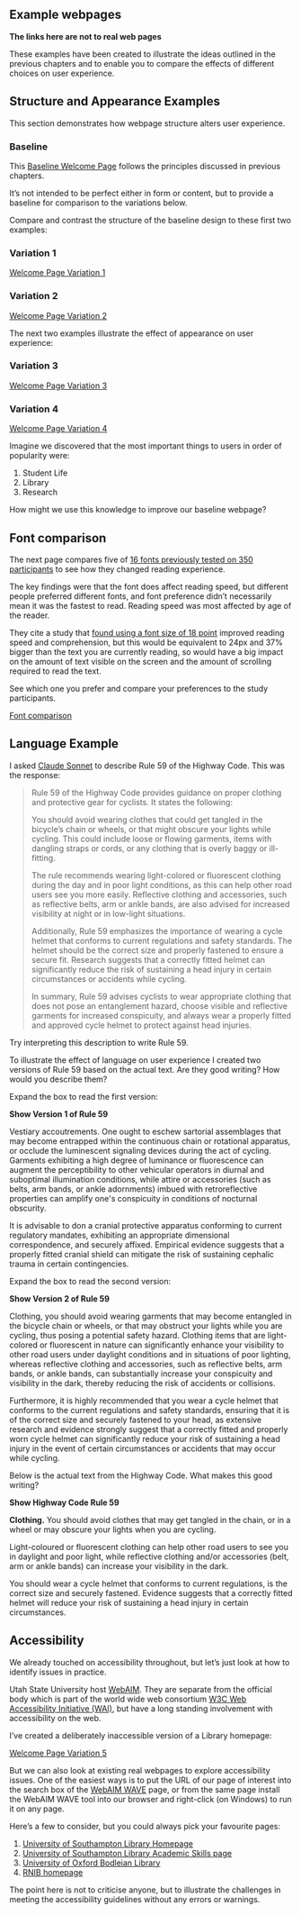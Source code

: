 ## Example webpages

::: {.callout-important .unnumbered title="Summary" appearance="simple" icon="false"}

**The links here are not to real web pages**

These examples have been created to illustrate the ideas outlined in the previous chapters and to enable you to compare the effects of different choices on user experience.
:::

## Structure and Appearance Examples

This section demonstrates how webpage structure alters user experience.

### Baseline

This [Baseline Welcome Page](https://ab604.github.io/webpage-design/main/uos-example-page.html){target="_blank"} follows the principles discussed in previous chapters.

It's not intended to be perfect either in form or content, but to provide a baseline for comparison to the variations below.

Compare and contrast the structure of the baseline design to these first
two examples:

### Variation 1

[Welcome Page Variation 1](https://ab604.github.io/webpage-design/wot/uos-wot.html){target="_blank"}

### Variation 2

[Welcome Page Variation 2](https://ab604.github.io/webpage-design/more-than-text/uos-mtt.html){target="_blank"}

The next two examples illustrate the effect of appearance on user experience:

### Variation 3

[Welcome Page Variation 3](https://ab604.github.io/webpage-design/sevillana/uos-sevillana.html){target="_blank"}

### Variation 4

[Welcome Page Variation 4](https://ab604.github.io/webpage-design/tiny-font/uos-tiny.html){target="_blank"}

Imagine we discovered that the most important things to users in order of popularity were:

1. Student Life
2. Library
3. Research

How might we use this knowledge to improve our baseline webpage?

## Font comparison

The next page compares five of [16 fonts previously tested on 350 participants](https://dl.acm.org/doi/10.1145/3502222#d1e6099) to see how they changed reading experience.

The key findings were that the font does affect reading speed, but different people
preferred different fonts, and font preference didn't necessarily mean it was the 
fastest to read. Reading speed was most affected by age of the reader.

They cite a study that [found using a font size of 18 point](https://dl.acm.org/doi/10.1145/3315002.3317568) improved reading speed and 
comprehension, but this would be equivalent to 24px and 37% bigger than the text you are currently reading, so would have a big impact on the amount of text visible on the screen and the amount of scrolling required to read the text.

See which one you prefer and compare your preferences to the study participants.

[Font comparison](https://ab604.github.io/webpage-design/font-comparison/font-comparison.html){target="_blank"}

## Language Example

I asked [Claude Sonnet](https://claude.ai) to describe Rule 59 of the Highway Code. This was the response:

> Rule 59 of the Highway Code provides guidance on proper clothing and protective gear for cyclists. It states the following:
>
> You should avoid wearing clothes that could get tangled in the bicycle's chain or wheels, or that might obscure your lights while cycling. This could include loose or flowing garments, items with dangling straps or cords, or any clothing that is overly baggy or ill-fitting.
>
> The rule recommends wearing light-colored or fluorescent clothing during the day and in poor light conditions, as this can help other road users see you more easily. Reflective clothing and accessories, such as reflective belts, arm or ankle bands, are also advised for increased visibility at night or in low-light situations.
>
> Additionally, Rule 59 emphasizes the importance of wearing a cycle helmet that conforms to current regulations and safety standards. The helmet should be the correct size and properly fastened to ensure a secure fit. Research suggests that a correctly fitted helmet can significantly reduce the risk of sustaining a head injury in certain circumstances or accidents while cycling.
>
> In summary, Rule 59 advises cyclists to wear appropriate clothing that does not pose an entanglement hazard, choose visible and reflective garments for increased conspicuity, and always wear a properly fitted and approved cycle helmet to protect against head injuries.

Try interpreting this description to write Rule 59.

To illustrate the effect of language on user experience I created two versions of Rule 59 based on the actual text. Are they good writing? How would you describe them? 

Expand the box to read the first version:

```{=html}
<a data-bs-toggle="collapse" data-bs-target="#collapseV1" aria-expanded="false" aria-controls="collapseV1">
<strong>Show Version 1 of Rule 59</strong>
</a> <br>
<div class="collapse" id="collapseV1">
  <div class="card card-body">
  <p>
Vestiary accoutrements. One ought to eschew sartorial assemblages that may become entrapped within the continuous chain or rotational apparatus, or occlude the luminescent signaling devices during the act of cycling. Garments exhibiting a high degree of luminance or fluorescence can augment the perceptibility to other vehicular operators in diurnal and suboptimal illumination conditions, while attire or accessories (such as belts, arm bands, or ankle adornments) imbued with retroreflective properties can amplify one's conspicuity in conditions of nocturnal obscurity.
</p>
<p>
It is advisable to don a cranial protective apparatus conforming to current regulatory mandates, exhibiting an appropriate dimensional correspondence, and securely affixed. Empirical evidence suggests that a properly fitted cranial shield can mitigate the risk of sustaining cephalic trauma in certain contingencies.</p>
  </div>
</div>  
```

Expand the box to read the second version:

```{=html}
<a data-bs-toggle="collapse" data-bs-target="#collapseV2" aria-expanded="false" aria-controls="collapseV1">
<strong>Show Version 2 of Rule 59</strong>
</a> <br>
<div class="collapse" id="collapseV2">
  <div class="card card-body">
<p>Clothing, you should avoid wearing garments that may become entangled in the bicycle chain or wheels, or that may obstruct your lights while you are cycling, thus posing a potential safety hazard. Clothing items that are light-colored or fluorescent in nature can significantly enhance your visibility to other road users under daylight conditions and in situations of poor lighting, whereas reflective clothing and accessories, such as reflective belts, arm bands, or ankle bands, can substantially increase your conspicuity and visibility in the dark, thereby reducing the risk of accidents or collisions.
</p>
<p>
Furthermore, it is highly recommended that you wear a cycle helmet that conforms to the current regulations and safety standards, ensuring that it is of the correct size and securely fastened to your head, as extensive research and evidence strongly suggest that a correctly fitted and properly worn cycle helmet can significantly reduce your risk of sustaining a head injury in the event of certain circumstances or accidents that may occur while cycling.</p>
  </div>
</div>  
```

Below is the actual text from the Highway Code. What makes this good writing?

```{=html}
<a data-bs-toggle="collapse" data-bs-target="#collapseV3" aria-expanded="false" aria-controls="collapseV3">
<strong>Show Highway Code Rule 59</strong>
</a> <br>
<div class="collapse" id="collapseV3">
  <div class="card card-body">
<p><strong>Clothing.</strong> You should avoid clothes that may get tangled in the chain, or in a wheel or may obscure your lights when you are cycling.
</p>
<p>
Light-coloured or fluorescent clothing can help other road users to see you in daylight and poor light, while reflective clothing and/or accessories (belt, arm or ankle bands) can increase your visibility in the dark.
</p>
<p>
You should wear a cycle helmet that conforms to current regulations, is the correct size and securely fastened. Evidence suggests that a correctly fitted helmet will reduce your risk of sustaining a head injury in certain circumstances.</p>
  </div>
</div>  
```

## Accessibility

We already touched on accessibility throughout, but let's just look at how to 
identify issues in practice.

Utah State University host [WebAIM](https://webaim.org/). They are separate from
the official body which is part of the world wide web consortium [W3C Web Accessibility Initiative (WAI)](https://www.w3.org/WAI/), but have a long standing involvement with accessibility on the web.

I've created a deliberately inaccessible version of a Library homepage:

[Welcome Page Variation 5](https://ab604.github.io/accordian-website/){target="_blank"}

But we can also look at existing real webpages to explore accessibility issues. 
One of the easiest ways is to put the URL of our page of interest into the search box of the 
[WebAIM WAVE](https://wave.webaim.org/) page, or from the same page install the 
WebAIM WAVE tool into our browser and right-click (on Windows) to run it on any page.

Here's a few to consider, but you could always pick your favourite pages:

1. [University of Southampton Library Homepage](https://library.soton.ac.uk/homepage)
2. [University of Southampton Library Academic Skills page](https://library.soton.ac.uk/sash)
3. [University of Oxford Bodleian Library](https://www.bodleian.ox.ac.uk/home)
4. [RNIB homepage](https://www.rnib.org.uk/)

The point here is not to criticise anyone, but to illustrate the challenges in
meeting the accessibility guidelines without any errors or warnings.



